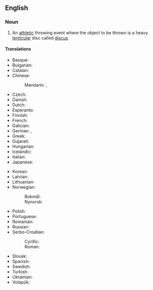 ==English==
{{wikipedia}}

===Noun===
{{en-noun|?}}

# {{lb|en|athletics}} An [[athletic]] throwing event where the object to be thrown is a heavy [[lenticular]] disc called [[discus]].

====Translations====
{{trans-top|athletic event where a discus is thrown}}
* Basque: {{t|eu|disko jaurtiketa}}
* Bulgarian: {{t|bg|диск хвърляне|n}}
* Catalan: {{t|ca|llançament de disc|m}}
* Chinese:
*: Mandarin: {{t+|cmn|鐵餅}}, {{t+|cmn|铁饼|tr=tiěbǐng}}
* Czech: {{t|cs|hod diskem|m}}
* Danish: {{t|da|diskoskast|n}}
* Dutch: {{t+|nl|discuswerpen|n}}
* Esperanto: {{t|eo|diskoĵetado}}
* Finnish: {{t+|fi|kiekonheitto}}
* French: {{t+|fr|lancer du disque|m}}
* Galician: {{t|gl|lanzamento de disco|m}}
* German: {{t+|de|Diskuswurf|m}}, {{t+|de|Diskuswerfen|n}}
* Greek: {{t+|el|δισκοβολία|f}}
* Gujarati: {{t|gu|ચક્રફેંક}}
* Hungarian: {{t+|hu|diszkoszvetés}}
* Icelandic: {{t+|is|kringlukast|n}}
* Italian: {{t|it|lancio del disco|m}}
* Japanese: {{t+|ja|円盤投|tr=えんばんとう, enban-tō}}
{{trans-mid}}
* Korean: {{t|ko|원반던지기}}
* Latvian: {{t|lv|diska mešana|f}}
* Lithuanian: {{t|lt|disko metimas|m}}
* Norwegian:
*: Bokmål: {{t|nb|diskoskast|n}}
*: Nynorsk: {{t|nn|diskoskast|n}}
* Polish: {{t+|pl|rzut dyskiem|m}}
* Portuguese: {{t+|pt|lançamento de disco|m}}
* Romanian: {{t|ro|aruncarea discului|f}}
* Russian: {{t|ru|метание диска|n}}
* Serbo-Croatian: 
*: Cyrillic: {{t|sh|бацање диска|n}}
*: Roman: {{t|sh|bacanje diska|n}}
* Slovak: {{t|sk|hod diskom|m}}
* Spanish: {{t|es|lanzamiento de disco|m}}
* Swedish: {{t|sv|diskuskast|n}}
* Turkish: {{t+|tr|disk atma}}
* Ukrainian: {{t|uk|метання диска|n}}
* Volapük: {{t|vo|diskudijed}}
{{trans-bottom}}